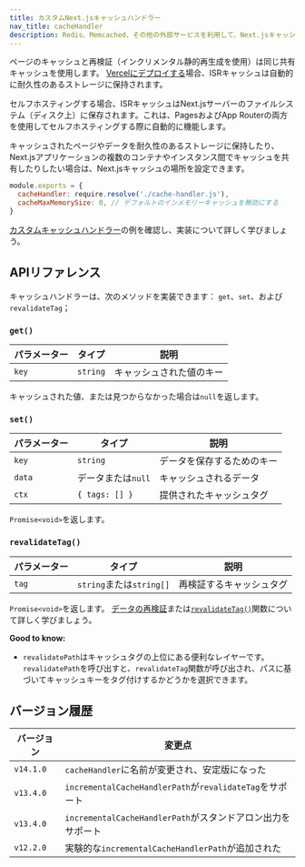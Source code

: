 ```yaml
---
title: カスタムNext.jsキャッシュハンドラー
nav_title: cacheHandler
description: Redis、Memcached、その他の外部サービスを利用して、Next.jsキャッシュを設定し、データを保存および再検証します。
---
```


ページのキャッシュと再検証（インクリメンタル静的再生成を使用）は同じ共有キャッシュを使用します。 [Vercelにデプロイする](https://vercel.com/docs/incremental-static-regeneration?utm_source=next-site&utm_medium=docs&utm_campaign=next-website)場合、ISRキャッシュは自動的に耐久性のあるストレージに保持されます。

セルフホスティングする場合、ISRキャッシュはNext.jsサーバーのファイルシステム（ディスク上）に保存されます。これは、PagesおよびApp Routerの両方を使用してセルフホスティングする際に自動的に機能します。

キャッシュされたページやデータを耐久性のあるストレージに保持したり、Next.jsアプリケーションの複数のコンテナやインスタンス間でキャッシュを共有したりしたい場合は、Next.jsキャッシュの場所を設定できます。

```js title="next.config.js"
module.exports = {
  cacheHandler: require.resolve('./cache-handler.js'),
  cacheMaxMemorySize: 0, // デフォルトのインメモリーキャッシュを無効にする
}
```

[カスタムキャッシュハンドラー](/docs/app/building-your-application/deploying#configuring-caching)の例を確認し、実装について詳しく学びましょう。

## APIリファレンス

キャッシュハンドラーは、次のメソッドを実装できます： `get`、`set`、および `revalidateTag`；

### `get()`

| パラメーター | タイプ     | 説明                                       |
| ----------- | ---------- | ------------------------------------------ |
| `key`       | `string`   | キャッシュされた値のキー                     |

キャッシュされた値、または見つからなかった場合は`null`を返します。

### `set()`

| パラメーター | タイプ           | 説明                                       |
| ----------- | ---------------- | ------------------------------------------ |
| `key`       | `string`         | データを保存するためのキー                   |
| `data`      | データまたは`null` | キャッシュされるデータ                       |
| `ctx`       | `{ tags: [] }`   | 提供されたキャッシュタグ                    |

`Promise<void>`を返します。

### `revalidateTag()`

| パラメーター | タイプ                   | 説明                                        |
| ----------- | ------------------------ | ------------------------------------------- |
| `tag`       | `string`または`string[]` | 再検証するキャッシュタグ                     |

`Promise<void>`を返します。 [データの再検証](/docs/app/building-your-application/data-fetching/incremental-static-regeneration)または[`revalidateTag()`](/docs/app/api-reference/functions/revalidateTag)関数について詳しく学びましょう。

**Good to know:**

- `revalidatePath`はキャッシュタグの上位にある便利なレイヤーです。 `revalidatePath`を呼び出すと、`revalidateTag`関数が呼び出され、パスに基づいてキャッシュキーをタグ付けするかどうかを選択できます。

## バージョン履歴

| バージョン   | 変更点                                                  |
| ----------- | ------------------------------------------------------- |
| `v14.1.0`   | `cacheHandler`に名前が変更され、安定版になった            |
| `v13.4.0`   | `incrementalCacheHandlerPath`が`revalidateTag`をサポート  |
| `v13.4.0`   | `incrementalCacheHandlerPath`がスタンドアロン出力をサポート |
| `v12.2.0`   | 実験的な`incrementalCacheHandlerPath`が追加された         |